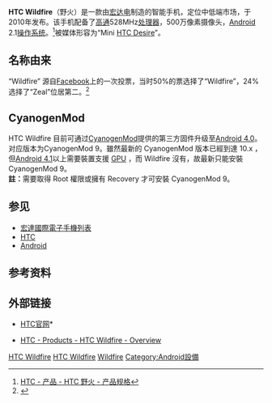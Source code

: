 {{NoteTA
|G1=IT
}}
{{Infobox Mobile
| name = HTC Wildfire
| image =
| imagesize =
| image2 =
| manufacturer = [[宏达电|宏达电]]
| carrier = [[Play_Mobile|Play Mobile]], [[T-Mobile_UK|T-Mobile UK]], [[3_(telecommunications)|3]], [[Vodafone|Vodafone]], [[Virgin_Mobile|Virgin Mobile]], [[Telstra|Telstra]]
| available =
| os    = [[Android_2.1|Android 2.1]]，内置 [[HTC_Sense|HTC Sense]]
| screen = 3.2英寸 240 x 320 QVGA 电容式触控屏幕，支持双指缩放
| exterior_screen =
| ringtone =
| music = 支持播放.aac, .amr, .ogg, .m4a, .mid, mp3, .wav, .wma(Windows Media Audio 9)
| camera = 500 万像素自动对焦摄像头，内置LED闪光灯
| memory = 512 MB ROM，384 MB RAM
| networks = [[HSDPA|HSDPA]]/[[WCDMA|WCDMA]]: 900/2100 MHz<br>[[GSM|GSM]]: 850/900/1800/1900 MHz
| battery = 1300 mAh [[锂电池|锂电池]]
| connectivity = [[Bluetooth|Bluetooth]] 2.1 + EDR
| size = 106.75mm × 60.4mm × 12.19mm
| form =
| weight = 118 克（含电池）
| predecessor  = 
| successor    = [[HTC_Wildfire_S|HTC Wildfire S]]
}}

'''HTC Wildfire'''（野火）是一款由[[宏达电|宏达电]]制造的智能手机，定位中低端市场，于2010年发布。该手机配备了[[高通|高通]]528MHz[[处理器|处理器]]，500万像素摄像头，[[Android|Android]] 2.1[[操作系统|操作系统]]。<ref>[http://www.htc.com/cn/product/wildfire/specification.html HTC - 产品 - HTC 野火 - 产品规格]{{dead link|date=2017年11月 |bot=InternetArchiveBot |fix-attempted=yes }}</ref>被媒体形容为“Mini [[HTC_Desire|HTC Desire]]”。

== 名称由来 ==
“Wildfire” 源自[[Facebook|Facebook]]上的一次投票，当时50%的票选择了“Wildfire”，24%选择了“Zeal”位居第二。<ref>{{cite web|url=http://apps.facebook.com/opinionpolls/index.php?pid=1271339698|2=|title=Poll on Facebook|accessdate=2010-08-22|archive-date=2013-02-15|archive-url=https://web.archive.org/web/20130215235849/http://apps.facebook.com/opinionpolls/index.php?pid=1271339698|dead-url=no}}</ref>

== CyanogenMod ==
HTC Wildfire 目前可通过[[CyanogenMod|CyanogenMod]]提供的第三方固件升级至[[Android|Android 4.0]]。对应版本为CyanogenMod 9。雖然最新的 CyanogenMod 版本已經到達 10.x ，但[[Android|Android 4.1]]以上需要裝置支援 [[GPU|GPU]] ，而 Wildfire 沒有，故最新只能安裝 CyanogenMod 9。<br>
'''註：'''需要取得 Root 權限或擁有 Recovery 才可安裝 CyanogenMod 9。
<!-- 檔案不存在 [[image:recovery-and.jpg|thumb]] -->
== 参见 ==
* [[宏達國際電子手機列表|宏達國際電子手機列表]]
*[[HTC|HTC]]
*[[Android|Android]]

== 参考资料 ==
{{reflist}}

== 外部链接 ==
*{{en}}[http://www.htc.com/ HTC官网]*{{zh-cn}} {{Wayback|url=http://www.htc.com/ |date=20080706043200 }}
*{{zh-tw}}[http://www.htc.com/tw/product/wildfire/overview.html HTC - Products - HTC Wildfire - Overview]{{dead link|date=2017年11月 |bot=InternetArchiveBot |fix-attempted=yes }}

{{Android}}
{{HTC Phones A Series}}
[[Category:智能手機|HTC Wildfire]]
[[Category:觸控手機|HTC Wildfire]]
[[Category:宏達電手機|Wildfire]]
[[Category:Android設備|Category:Android設備]]